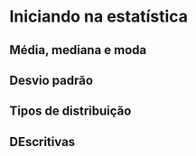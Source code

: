 # Iniciando na estatística {#estatistica}
## Média, mediana e moda
## Desvio padrão
## Tipos de distribuição
## DEscritivas
